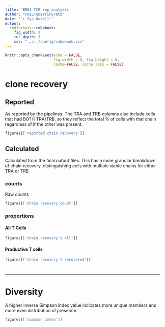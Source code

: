 ```yaml
---
title: 'BM01 TCR rep analysis'
author: "FHIL\nDerrikGratz"
date: '`r Sys.Date()`'
output: 
  rmdformats::robobook:
    fig_width: 9
    toc_depth: 3
    css: "../../config/robobook.css"
---
```


```r
knitr::opts_chunk$set(echo = FALSE,
                      fig.width = 8, fig.height = 6,
                      cache=FALSE, cache.lazy = FALSE) 
```

# clone recovery {.tabset}

## Reported

As reported by the pipelines. The TRA and TRB columns also include cells that had BOTH TRA/TRB, so they 
reflect the total % of cells with that chain regardless of if the other was present. 

```r
figures[['reported chain recovery']]
```


## Calculated {.tabset}

Calculated from the final output files. This has a more granular breakdown of chain recovery, distinguishing
cells with multiple viable chains for either TRA or TRB

### counts

Raw counts

```r
figures[['chain recovery count']]
```

### proportions {.tabset}

#### All T Cells

```r
figures[['chain recovery % all']]
```

#### Productive T cells

```r
figures[['chain recovery % recovered']]
```

# {- .unlisted}

***


# Diversity

A higher inverse Simpson index value indicates more unique members and more even distribution of presence.

```r
figures[['simpson index']]
```

